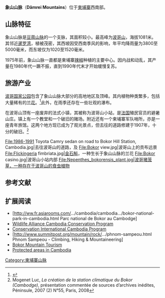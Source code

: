 {{Infobox mountain
| name = Dâmrei Mountains
| photo = 
| photo_caption = 
| photo_size = 250
| Elevation = 1081米
| elevation_ref = 
| prominence = 
| pushpin_map = Cambodia
| pushpin_map_caption = 象山山脉所在地
| map_size = 250
| label_position = left
| Location = {{flag|Cambodia}}
| range = 
| latd = 10 | latm = 37 | lats = 00 | latNS = N
| longd = 104 | longm = 03 | longs = 00 | longEW = E
| coordinates = {{coord|10|37|N|104|03|E|region:KH_type:mountain|display=inline,title}}
| coordinates_ref = 
| topo = 
| type = 
| age = 
| last_eruption = 
| first_ascent = 
| easiest_route = 
}}

'''象山山脉'''（'''Dâmrei Mountains'''）位于[[柬埔寨|柬埔寨]]西南部。

== 山脉特征 ==
象山山脉是[[豆蔻山脉|豆蔻山脉]]的一个支脉，其面积较小。最高峰为[[波哥山|波哥山]]，海拔1081米。其邻近[[暹罗湾|暹罗湾]]，植被茂密，其西坡因受西南季风的影响，年平均降雨量为3800至5000毫米，而东坡仅为1020至1520毫米。

1975年前，象山山脉一直都是柬埔寨[[辣椒|辣椒]]种植的主要中心。因内战和动乱，其产量在1980年代一蹶不振，直到1990年代末才开始缓慢复苏。

== 旅游产业 ==
[[波哥国家公园|波哥国家公园]]包含了象山山脉大部分的高地地区及顶峰。其内植物种类繁多，包括大量稀有的[[兰花|兰花]]。<ref>{{Cite web |url=http://www.r-b-o.eu/RBO/html/top_morphology.htm |title=Evolution of pollinaria structure in cambodian orchids |accessdate=2011-06-18 |archive-date=2011-07-20 |archive-url=https://web.archive.org/web/20110720172201/http://www.r-b-o.eu/RBO/html/top_morphology.htm |dead-url=no }}</ref>此外，在雨季还存在一些壮观的瀑布。

在波哥山顶有一座废弃的法式小镇，其被称为波哥山小站，是[[法国|法国]]殖民官员的避暑山庄。镇上有一个教堂和一个破旧的赌场。附近还有一个柬埔寨军队哨所，亦是一座青年旅馆。这两个地方现已成为了观光景点，但去往的道路修建于1907年，十分的破旧。<ref>Mogenet Luc, ''La création de la station climatique du Bokor (Cambodge)'', présentation commentée de sources d’archives inédites, Péninsule, 2007 (2) N°55, Paris, 2008</ref>

<gallery>
File:1986-1991 Toyota Camry sedan on road to Bokor Hill Station, Cambodia.jpg|去往波哥山的道路，及
File:Bokor view.jpg|波哥山上的贡布远景
File:Flickingeria fimbriata.jpg|[[金石斛|金石斛]]，一种生长于象山山脉的兰花
File:Bokor casino.jpg|波哥山小站内部
File:Nepenthes_bokorensis_plant.jpg|波哥猪笼草，一种存在于波哥山的[[食虫植物|食虫植物]]
</gallery>

== 参考文献 ==
{{reflist}}

== 扩展阅读 ==
<div class="references-small">
*[http://ww.fr.asiarooms.com/.../cambodia/cambodia.../bokor-national-park-in-cambodia.html  Parc national de Bokor au Cambodge]{{dead link|date=十月 2017 |bot=InternetArchiveBot }}
*[https://web.archive.org/web/20070705220943/http://www.wildlifealliance.org/where-we-work/cambodia-conservation/ Wildlife Alliance Cambodia Conservation Program]
*[http://conservation.org/explore/regions/asia-pacific/cambodia/pages/overview.aspx Conservation International Cambodia Program]{{Wayback|url=http://conservation.org/explore/regions/asia-pacific/cambodia/pages/overview.aspx |date=20090319031008 }}
*[http://www.summitpost.org/mountain/rock/.../phnom-sampeou.html Phnom Sampeou - Climbing, Hiking & Mountaineering]
*[http://www.bokor-mountain-cambodia.com/ Bokor Mountain Tourism]{{Wayback|url=http://www.bokor-mountain-cambodia.com/ |date=20110708081440 }}
*[http://www.mekong-protected-areas.org/cambodia/pa-map.htm Protected areas in Cambodia]{{Wayback|url=http://www.mekong-protected-areas.org/cambodia/pa-map.htm |date=20110927190625 }}
</div>

[[Category:柬埔寨山脉|Category:柬埔寨山脉]]